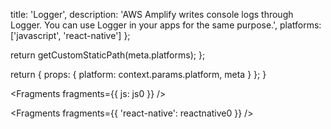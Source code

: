 
  title: 'Logger',
  description:
    'AWS Amplify writes console logs through Logger. You can use Logger in your apps for the same purpose.',
  platforms: ['javascript', 'react-native']
};

  return getCustomStaticPath(meta.platforms);
};

  return {
    props: {
      platform: context.params.platform,
      meta
    }
  };
}


<Fragments fragments={{ js: js0 }} />


<Fragments fragments={{ 'react-native': reactnative0 }} />
